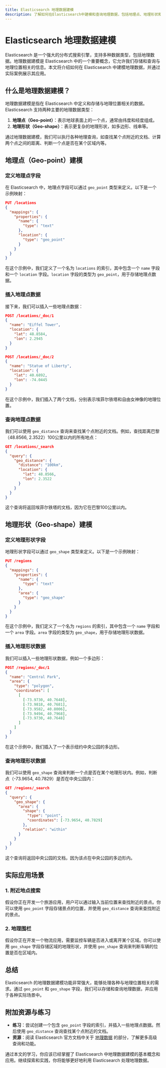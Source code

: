 ```yaml
---
title: Elasticsearch 地理数据建模
description: 了解如何在Elasticsearch中建模和查询地理数据，包括地理点、地理形状和实际应用场景。
---
```


# Elasticsearch 地理数据建模

Elasticsearch 是一个强大的分布式搜索引擎，支持多种数据类型，包括地理数据。地理数据建模是 Elasticsearch 中的一个重要概念，它允许我们存储和查询与地理位置相关的信息。本文将介绍如何在 Elasticsearch 中建模地理数据，并通过实际案例展示其应用。

## 什么是地理数据建模？

地理数据建模是指在 Elasticsearch 中定义和存储与地理位置相关的数据。Elasticsearch 支持两种主要的地理数据类型：

1. **地理点（Geo-point）**：表示地球表面上的一个点，通常由纬度和经度组成。
2. **地理形状（Geo-shape）**：表示更复杂的地理形状，如多边形、线串等。

通过地理数据建模，我们可以执行各种地理查询，如查找某个点附近的文档、计算两个点之间的距离、判断一个点是否在某个区域内等。

## 地理点（Geo-point）建模

### 定义地理点字段

在 Elasticsearch 中，地理点字段可以通过 `geo_point` 类型来定义。以下是一个示例映射：

```json
PUT /locations
{
  "mappings": {
    "properties": {
      "name": {
        "type": "text"
      },
      "location": {
        "type": "geo_point"
      }
    }
  }
}
```

在这个示例中，我们定义了一个名为 `locations` 的索引，其中包含一个 `name` 字段和一个 `location` 字段。`location` 字段的类型为 `geo_point`，用于存储地理点数据。

### 插入地理点数据

接下来，我们可以插入一些地理点数据：

```json
POST /locations/_doc/1
{
  "name": "Eiffel Tower",
  "location": {
    "lat": 48.8584,
    "lon": 2.2945
  }
}

POST /locations/_doc/2
{
  "name": "Statue of Liberty",
  "location": {
    "lat": 40.6892,
    "lon": -74.0445
  }
}
```

在这个示例中，我们插入了两个文档，分别表示埃菲尔铁塔和自由女神像的地理位置。

### 查询地理点数据

我们可以使用 `geo_distance` 查询来查找某个点附近的文档。例如，查找距离巴黎（48.8566, 2.3522）100公里以内的所有地点：

```json
GET /locations/_search
{
  "query": {
    "geo_distance": {
      "distance": "100km",
      "location": {
        "lat": 48.8566,
        "lon": 2.3522
      }
    }
  }
}
```

这个查询将返回埃菲尔铁塔的文档，因为它在巴黎100公里以内。

## 地理形状（Geo-shape）建模

### 定义地理形状字段

地理形状字段可以通过 `geo_shape` 类型来定义。以下是一个示例映射：

```json
PUT /regions
{
  "mappings": {
    "properties": {
      "name": {
        "type": "text"
      },
      "area": {
        "type": "geo_shape"
      }
    }
  }
}
```

在这个示例中，我们定义了一个名为 `regions` 的索引，其中包含一个 `name` 字段和一个 `area` 字段。`area` 字段的类型为 `geo_shape`，用于存储地理形状数据。

### 插入地理形状数据

我们可以插入一些地理形状数据，例如一个多边形：

```json
POST /regions/_doc/1
{
  "name": "Central Park",
  "area": {
    "type": "polygon",
    "coordinates": [
      [
        [-73.9730, 40.7648],
        [-73.9818, 40.7681],
        [-73.9582, 40.8006],
        [-73.9494, 40.7968],
        [-73.9730, 40.7648]
      ]
    ]
  }
}
```

在这个示例中，我们插入了一个表示纽约中央公园的多边形。

### 查询地理形状数据

我们可以使用 `geo_shape` 查询来判断一个点是否在某个地理形状内。例如，判断点（-73.9654, 40.7829）是否在中央公园内：

```json
GET /regions/_search
{
  "query": {
    "geo_shape": {
      "area": {
        "shape": {
          "type": "point",
          "coordinates": [-73.9654, 40.7829]
        },
        "relation": "within"
      }
    }
  }
}
```

这个查询将返回中央公园的文档，因为该点在中央公园的多边形内。

## 实际应用场景

### 1. 附近地点搜索

假设你正在开发一个旅游应用，用户可以通过输入当前位置来查找附近的景点。你可以使用 `geo_point` 字段存储景点的位置，并使用 `geo_distance` 查询来查找附近的景点。

### 2. 地理围栏

假设你正在开发一个物流应用，需要监控车辆是否进入或离开某个区域。你可以使用 `geo_shape` 字段存储区域的地理形状，并使用 `geo_shape` 查询来判断车辆的位置是否在区域内。

## 总结

Elasticsearch 的地理数据建模功能非常强大，能够处理各种与地理位置相关的需求。通过 `geo_point` 和 `geo_shape` 字段，我们可以存储和查询地理数据，并应用于各种实际场景中。

## 附加资源与练习

- **练习**：尝试创建一个包含 `geo_point` 字段的索引，并插入一些地理点数据。然后使用 `geo_distance` 查询查找某个点附近的文档。
- **资源**：阅读 Elasticsearch 官方文档中关于 [地理数据](https://www.elastic.co/guide/en/elasticsearch/reference/current/geo-queries.html) 的部分，了解更多高级查询和功能。

通过本文的学习，你应该已经掌握了 Elasticsearch 中地理数据建模的基本概念和应用。继续探索和实践，你将能够更好地利用 Elasticsearch 处理地理数据。